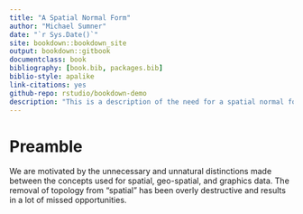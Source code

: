 ```yaml
--- 
title: "A Spatial Normal Form"
author: "Michael Sumner"
date: "`r Sys.Date()`"
site: bookdown::bookdown_site
output: bookdown::gitbook
documentclass: book
bibliography: [book.bib, packages.bib]
biblio-style: apalike
link-citations: yes
github-repo: rstudio/bookdown-demo
description: "This is a description of the need for a spatial normal form."
---
```


# Preamble

We are motivated by the unnecessary and unnatural distinctions made between the 
concepts  used for spatial, geo-spatial, and graphics data. The removal of topology
from "spatial" has been overly destructive and results in a lot of missed opportunities. 
